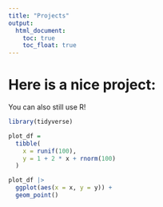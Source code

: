 ```yaml
---
title: "Projects"
output: 
  html_document:
    toc: true
    toc_float: true
---
```


# Here is a nice project:


You can also still use R!

```r
library(tidyverse)

plot_df = 
  tibble(
    x = runif(100),
    y = 1 + 2 * x + rnorm(100)
  )

plot_df |> 
  ggplot(aes(x = x, y = y)) + 
  geom_point()
```
